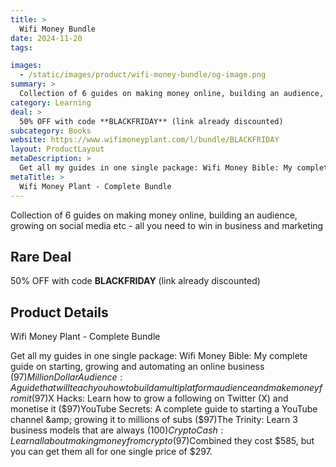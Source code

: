 ```yaml
---
title: >
  Wifi Money Bundle
date: 2024-11-20
tags:

images:
  - /static/images/product/wifi-money-bundle/og-image.png
summary: >
  Collection of 6 guides on making money online, building an audience, growing on social media etc - all you need to win in business and marketing
category: Learning
deal: >
  50% OFF with code **BLACKFRIDAY** (link already discounted)
subcategory: Books
website: https://www.wifimoneyplant.com/l/bundle/BLACKFRIDAY
layout: ProductLayout
metaDescription: >
  Get all my guides in one single package: Wifi Money Bible: My complete guide on starting, growing and automating an online business ($97)Million Dollar Audience: A guide that will teach you how to build a multi platform audience and make money from it ($97)X Hacks: Learn how to grow a following on Twitter (X) and monetise it ($97)YouTube Secrets: A complete guide to starting a YouTube channel &amp; growing it to millions of subs ($97)The Trinity: Learn 3 business models that are always ($100)Crypto Cash: Learn all about making money from crypto ($97)Combined they cost $585, but you can get them all for one single price of $297.
metaTitle: >
  Wifi Money Plant - Complete Bundle
---
```

Collection of 6 guides on making money online, building an audience, growing on social media etc - all you need to win in business and marketing

## Rare Deal

50% OFF with code **BLACKFRIDAY** (link already discounted)

## Product Details
Wifi Money Plant - Complete Bundle

Get all my guides in one single package: Wifi Money Bible: My complete guide on starting, growing and automating an online business ($97)Million Dollar Audience: A guide that will teach you how to build a multi platform audience and make money from it ($97)X Hacks: Learn how to grow a following on Twitter (X) and monetise it ($97)YouTube Secrets: A complete guide to starting a YouTube channel &amp; growing it to millions of subs ($97)The Trinity: Learn 3 business models that are always ($100)Crypto Cash: Learn all about making money from crypto ($97)Combined they cost $585, but you can get them all for one single price of $297.
